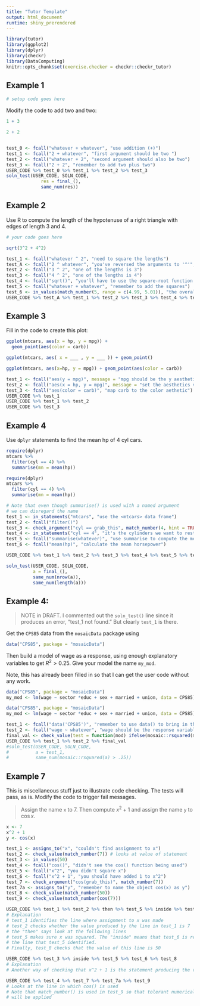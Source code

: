 ```yaml
---
title: "Tutor Template"
output: html_document
runtime: shiny_prerendered
---
```


```r
library(tutor)
library(ggplot2)
library(dplyr)
library(checkr)
library(DataComputing)
knitr::opts_chunk$set(exercise.checker = checkr::checkr_tutor)
```

## Example 1

```r
# setup code goes here
```

Modify the code to add two and two:

```r
1 + 3
```

```r
2 + 2
```

```r


```

```r
test_0 <- fcall("whatever + whatever", "use addition (+)")
test_1 <- fcall("2 + whatever", "first argument should be two ")
test_2 <- fcall("whatever + 2", "second argument should also be two")
test_3 <- fcall("2 + 2", "remember to add two plus two")
USER_CODE %>% test_0 %>% test_1 %>% test_2 %>% test_3
soln_test(USER_CODE, SOLN_CODE,
             res = final_(),
             same_num(res))
```

## Example 2

Use R to compute the length of the hypotenuse of a right triangle with edges of length 3 and 4.

```r
# your code goes here
```

```r
sqrt(3^2 + 4^2)
```

```r
test_1 <- fcall("whatever ^ 2", "need to square the lengths")
test_A <- fcall("2 ^ whatever", "you've reversed the arguments to '^'", mistake = TRUE)
test_2 <- fcall("3 ^ 2", "one of the lengths is 3")
test_3 <- fcall("4 ^ 2", "one of the lengths is 4")
test_4 <- fcall("sqrt()", "you'll have to use the square-root function to get the length.")
test_5 <- fcall("whatever + whatever", "remember to add the squares")
test_6 <- in_values(match_number(5, range = c(4.99, 5.01)), "the overall result should be 5.")
USER_CODE %>% test_A %>% test_1 %>% test_2 %>% test_3 %>% test_4 %>% test_5 %>% test_6

```

## Example 3

Fill in the code to create this plot:

```r
ggplot(mtcars, aes(x = hp, y = mpg)) + 
  geom_point(aes(color = carb))
```

```r
ggplot(mtcars, aes( x = ___ , y = ___ )) + geom_point()
```

```r
ggplot(mtcars, aes(x=hp, y = mpg)) + geom_point(aes(color = carb))
```

```r
test_1 <- fcall("aes(y = mpg)", message = "mpg should be the y aesthetic")
test_2 <- fcall("aes(x = hp, y = mpg)", message = "set the aesthetics via aes() to put the right variable on each axis.")
test_3 <- fcall("aes(color = carb)", "map carb to the color aethetic")
USER_CODE %>% test_1
USER_CODE %>% test_1 %>% test_2
USER_CODE %>% test_3
```

## Example 4

Use `dplyr` statements to find the mean hp of 4 cyl cars.

```r
require(dplyr)
mtcars %>%
  filter(cyl == 4) %>%
  summarise(mn = mean(hp))
```

```r
require(dplyr)
mtcars %>%
  filter(cyl == 4) %>%
  summarise(mn = mean(hp))
```

```r
# Note that even though summarise() is used with a named argument
# we can disregard the name
test_1 <- in_statements("mtcars", "use the <mtcars> data frame")
test_2 <- fcall("filter()")
test_3 <- check_argument("cyl == grab_this", match_number(4, hint = TRUE))
test_4 <- in_statements("cyl == 4", "it's the cylinders we want to restrict to 4")
test_5 <- fcall("summarise(whatever)", "use summarise to compute the mean")
test_6 <- fcall("mean(hp)", "calculate the mean horsepower")

USER_CODE %>% test_1 %>% test_2 %>% test_3 %>% test_4 %>% test_5 %>% test_6

soln_test(USER_CODE, SOLN_CODE,
          a = final_(),
          same_num(nrow(a)),
          same_num(length(a)))


```

## Example 4: 

> NOTE in DRAFT. I commented out the `soln_test()` line since it produces an error, "test_1 not found." But clearly `test_1` is there.  

Get the `CPS85` data from the `mosaicData` package using 
```r
data("CPS85", package = "mosaicData")
```

Then build a model of wage as a response, using enough explanatory variables to get $R^2 > 0.25$.
Give your model the name `my_mod`.

Note, this has already been filled in so that I can get the user code without any work.
```r
data("CPS85", package = "mosaicData")
my_mod <- lm(wage ~ sector *educ + sex + married + union, data = CPS85)
```

```r
data("CPS85", package = "mosaicData")
my_mod <- lm(wage ~ sector *educ + sex + married + union, data = CPS85)
```

```r
test_1 <- fcall("data('CPS85')", "remember to use data() to bring in the data." )
test_2 <- fcall("wage ~ whatever", "wage should be the response variable")
final_val <- check_value(test = function(mod) ifelse(mosaic::rsquared(mod) > .25, "", "not good enough"), message = "your R^2 is not good enough. Try some new explanatory terms.")
USER_CODE %>% test_1 %>% test_2 %>% final_val
#soln_test(USER_CODE, SOLN_CODE,
#          a = test_1,
#          same_num(mosaic::rsquared(a) > .25))
```

## Example 7

This is miscellaneous stuff just to illustrate code checking.  The tests will pass, as is. Modify the code to trigger fail messages.

> Assign the name `x` to 7. Then compute $x^2 + 1$ and assign the name `y` to $\cos x$.

```r
x <- 7
x^2 + 1
y <- cos(x)
```

```r
test_1 <- assigns_to("x", "couldn't find assignment to x")
test_2 <- check_value(match_number(7)) # looks at value of statement
test_3 <- in_values(50)
test_4 <- fcall("cos()", "didn't see the cos() function being used")
test_5 <- fcall("x^2", "you didn't square x")
test_6 <- fcall("x^2 + 1", "you should have added 1 to x^2")
test_7 <- check_argument("cos(grab_this)", match_number(7))
test_7a <- assigns_to("y", "remember to name the object cos(x) as y")
test_8 <- check_value(match_number(50))
test_9 <- check_value(match_number(cos(7)))

USER_CODE %>% test_1 %>% test_2 %>% then %>% test_5 %>% inside %>% test_6 %>% test_8
# Explanation
# test_1 identifies the line where assignment to x was made
# test_2 checks whether the value produced by the line in test_1 is 7
# the "then" says look at the following lines
# test_5 makes sure x was squared. The "inside" means that test_6 is restricted to 
# the line that test_5 identified. 
# Finally, test_8 checks that the value of this line is 50

USER_CODE %>% test_3 %>% inside %>% test_5 %>% test_6 %>% test_8
# Explanation
# Another way of checking that x^2 + 1 is the statement producing the value 50

USER_CODE %>% test_4 %>% test_7 %>% test_7a %>% test_9
# Looks at the line in which cos() is used
# Note that match_number() is used in test_9 so that tolerant numerical comparison 
# will be applied
```


